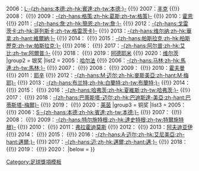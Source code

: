 {{Navbox
|name = 弗里茨·瓦尔特奖U17
|title=[[弗里茨·瓦尔特奖|弗里茨·瓦尔特奖（U17组）]]
|state = {{{state|autocollapse}}}
|listclass = hlist
|titlestyle = background:#FFD700
|group1style = background:#FFD700
|group2style = background:silver
|group3style = background:#cc9966
|belowstyle = background:#FFD700
|group1 = 金奖
|list1 =  2005：{{link-en|谢尔盖·叶夫柳什金|Sergej Evljuskin|叶夫柳什金}} {{!}} 2006：[[拉爾斯·本德|L·-{zh-hans:本德;zh-hk:賓達;zh-tw:本德;}-]] {{!}} 2007：[[帕特里克·丰克|丰克]] {{!}} 2008：{{link-en|曼努埃尔·古尔德|Manuel Gulde|古尔德}} {{!}} 2009：[[马里奥·格策|-{zh-hans:格策;zh-hk:葛斯;zh-tw:格策}-]] {{!}} 2010：[[蒂莫·霍恩|霍恩]] {{!}} 2011：[[埃姆雷·詹|-{zh-hans:詹;zh-hk:簡恩;zh-tw:詹;}-]] {{!}} 2012：[[莱昂·戈雷茨卡|-{zh-hans:戈雷茨卡;zh-hk:哥列斯卡;zh-tw:格雷茨卡}-]] {{!}} 2013：[[蒂莫·维尔纳|-{zh-hans:维尔纳;zh-hk:華拿;zh-hant:維爾納;}-]] {{!}} 2014：{{link-de|贝尼迪克特·金贝尔|Benedikt Gimber|金贝尔}} {{!}} 2015：[[菲利克斯·帕斯拉克|-{zh-hans:帕斯拉克;zh-hk:柏斯歷克;zh-tw:帕斯拉克;}-]] {{!}} 2016：{{link-de|詹-卢卡·伊特|Gian-Luca Itter|G·伊特}} {{!}} 2017：[[菲特·阿尔普|-{zh-hans:阿尔普;zh-hk:艾比;zh-tw:阿爾普;}-]] {{!}} 2018：{{ld|诺亚·卡特巴赫|Noah Katterbach|卡特巴赫}} {{!}} 2019：[[卡里姆·阿德耶米|阿德耶米]] {{!}} 2020：[[弗洛里安·维尔茨|维尔茨]]
|group2 = 银奖
|list2 = 2005：[[丹尼爾·哈爾法|哈尔法]] {{!}} 2006：[[馬爾科·馬林 (足球運動員)|-{zh-hans:马林;zh-hk:馬連;zh-tw:馬林;}-]] {{!}} 2007：{{link-en|康斯坦丁·劳施|Konstantin Rausch|劳施}} {{!}} 2008：{{link-de|莱纳特·哈特曼|Lennart Hartmann|哈特曼}} {{!}} 2009：{{link-de|赖因霍尔德·雅博|Reinhold Yabo|雅博}} {{!}} 2010：[[安德烈·霍夫曼 (足球运动员)|霍夫曼]] {{!}} 2011：[[羅賓·耶辛|耶辛]] {{!}} 2012：[[馬克斯·邁爾|-{zh-hans:M·迈尔;zh-hk:麥斯美亞;zh-hant:M·梅耶}-]] {{!}} 2013：[[尤利安·布蘭特|-{zh-hans:布兰特;zh-hk:白蘭特;zh-tw:布蘭特;}-]] {{!}} 2014：{{link-de|达米尔·贝克蒂奇|Damir Bektic|贝克蒂奇}} {{!}} 2015：{{link-de|尼克拉斯·多施|Niklas Dorsch|多施}} {{!}} 2016：[[凯·哈弗茨|-{zh-hans:哈弗茨;zh-hk:夏維斯;zh-tw:哈弗茨;}-]] {{!}} 2017：{{link-de|曼努埃尔·穆博姆|Manuel Mbom|穆博姆}} {{!}} 2018：[[奥利弗·巴蒂斯塔-迈尔|-{zh-hans:巴蒂斯塔-迈尔;zh-hk:巴迪斯達-美亞;zh-hant:巴蒂斯塔-梅爾}-]] {{!}} 2019：{{ld|约尔丹·迈尔|Jordan Meyer|-{zh-hans:J·迈尔;zh-hk:佐敦美亞;zh-hant:J·梅耶}-}} {{!}} 2020：[[托尔本·莱茵|莱茵]]
|group3 = 铜奖
|list3 = 2005：{{link-de|塞巴斯蒂安·蒂拉瓦|Sebastian Tyrała|蒂拉瓦}} {{!}} 2006：[[斯文·本德|S·-{zh-hans:本德;zh-hk:賓達;zh-tw:本德;}-]] {{!}} 2007：{{link-en|尼尔斯·特谢拉|Nils Teixeira|特谢拉}} {{!}} 2008：{{link-de|什尔温·拉贾巴利-法尔迪|Shervin Radjabali-Fardi|拉贾巴利-法尔迪}} {{!}} 2009：[[马克-安德烈·特尔施特根|-{zh-hans:特尔施特根;zh-hk:達史特根;zh-tw:特爾施特根}-]] {{!}} 2010：{{link-de|科尔亚·普施|Kolja Pusch|普施}} {{!}} 2011：[[奥迪塞斯·弗拉霍迪莫斯|弗拉霍迪莫斯]] {{!}} 2012：{{link-de|帕斯卡尔·伊特|Pascal Itter|P·伊特}} {{!}} 2013：[[多尼斯·阿夫迪亞伊|阿夫迪亚伊]] {{!}} 2014：{{link-de|蒂莫·柯尼希斯曼|Timo Königsmann|柯尼希斯曼}} {{!}} 2015：{{link-de|康斯坦丁·弗罗曼|Constantin Frommann|弗罗曼}} {{!}} 2016：[[阿尔内·迈尔|-{zh-hans:A·迈尔;zh-hk:艾尼美亞;zh-hant:邁爾;}-]] {{!}} 2017：[[拉斯·卢卡斯·迈|-{zh-hans:迈;zh-hk:邁爾;zh-hant:邁;}-]] {{!}} 2018：{{ld|卢卡·翁贝豪恩|Luca Unbehaun|翁贝豪恩}} {{!}} 2019：{{ld|拉扎尔·萨马季奇|Lazar Samardzic|萨马季奇}} {{!}} 2020：{{ld|卢卡·内茨|Luca Netz|内茨}}
|below = 
}}<noinclude>
{{collapsible option}}
[[Category:足球獎項模板]]
</noinclude>
